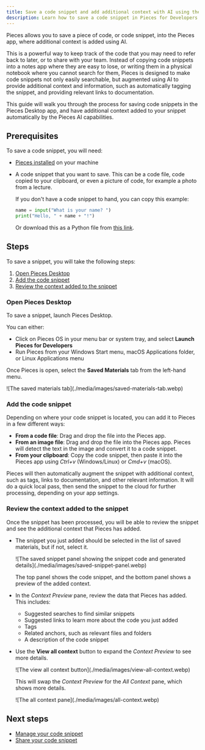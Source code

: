 ```yaml
---
title: Save a code snippet and add additional context with AI using the Pieces Desktop app
description: Learn how to save a code snippet in Pieces for Developers
---
```


Pieces allows you to save a piece of code, or code snippet, into the Pieces app, where additional context is added using AI.

This is a powerful way to keep track of the code that you may need to refer back to later, or to share with your team. Instead of copying code snippets into a notes app where they are easy to lose, or writing them in a physical notebook where you cannot search for them, Pieces is designed to make code snippets not only easily searchable, but augmented using AI to provide additional context and information, such as automatically tagging the snippet, and providing relevant links to documentation.

This guide will walk you through the process for saving code snippets in the Pieces Desktop app, and have additional context added to your snippet automatically by the Pieces AI capabilities.

## Prerequisites

To save a code snippet, you will need:

- [Pieces installed](/installation-getting-started/what-am-i-installing) on your machine
- A code snippet that you want to save. This can be a code file, code copied to your clipboard, or even a picture of code, for example a photo from a lecture.

    If you don't have a code snippet to hand, you can copy this example:

    ```python
    name = input("What is your name? ")
    print("Hello, " + name + "!")
    ```

    Or download this as a Python file from [this link](./resources/helloworld.py).

## Steps

To save a snippet, you will take the following steps:

1. [Open Pieces Desktop](#open-pieces-desktop)
1. [Add the code snippet](#add-the-code-snippet)
1. [Review the context added to the snippet](#review-the-context-added-to-the-snippet)

### Open Pieces Desktop

To save a snippet, launch Pieces Desktop.

You can either:
- Click on Pieces OS in your menu bar or system tray, and select **Launch Pieces for Developers**
- Run Pieces from your Windows Start menu, macOS Applications folder, or Linux Applications menu

Once Pieces is open, select the **Saved Materials** tab from the left-hand menu.

<div class="container">
    <div class="row">
        <div class="col col--8">
            ![The saved materials tab](./media/images/saved-materials-tab.webp)
        </div>
    </div>
</div>

### Add the code snippet

Depending on where your code snippet is located, you can add it to Pieces in a few different ways:

- **From a code file**: Drag and drop the file into the Pieces app.
- **From an image file**: Drag and drop the file into the Pieces app. Pieces will detect the text in the image and convert it to a code snippet.
- **From your clipboard**: Copy the code snippet, then paste it into the Pieces app using _Ctrl+v_ (Windows/Linux) or _Cmd+v_ (macOS).

Pieces will then automatically augment the snippet with additional context, such as tags, links to documentation, and other relevant information. It will do a quick local pass, then send the snippet to the cloud for further processing, depending on your app settings.

### Review the context added to the snippet

Once the snippet has been processed, you will be able to review the snippet and see the additional context that Pieces has added.

- The snippet you just added should be selected in the list of saved materials, but if not, select it.

    <div class="container">
        <div class="row">
            <div class="col col--10">
                ![The saved snippet panel showing the snippet code and generated details](./media/images/saved-snippet-panel.webp)
            </div>
        </div>
    </div>

    The top panel shows the code snippet, and the bottom panel shows a preview of the added context.

- In the _Context Preview_ pane, review the data that Pieces has added. This includes:
    - Suggested searches to find similar snippets
    - Suggested links to learn more about the code you just added
    - Tags
    - Related anchors, such as relevant files and folders
    - A description of the code snippet

- Use the **View all context** button to expand the _Context Preview_ to see more details.

    <div class="container">
        <div class="row">
            <div class="col col--10">
                ![The view all context button](./media/images/view-all-context.webp)
            </div>
        </div>
    </div>

    This will swap the _Context Preview_ for the _All Context_ pane, which shows more details.

    <div class="container">
        <div class="row">
            <div class="col col--10">
                ![The all context pane](./media/images/all-context.webp)
            </div>
        </div>
    </div>


## Next steps

- [Manage your code snippet](/features/managing-saved-materials)
- [Share your code snippet](/features/one-click-snippet-sharing)

